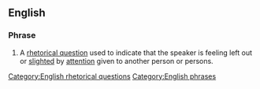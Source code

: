 ==English==

===Phrase===
{{head|en|phrase|head=[[what]] am I, [[chopped liver]]?}}

# A [[rhetorical question]] used to indicate that the speaker is feeling left out or [[slighted]] by [[attention]] given to another person or persons.

[[Category:English rhetorical questions]]
[[Category:English phrases]]